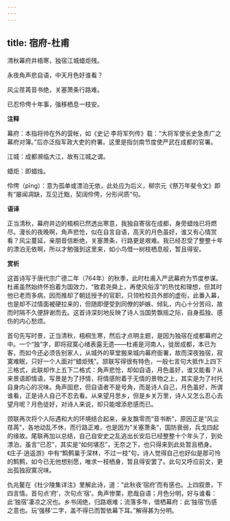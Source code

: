 ```yaml
---
---
---
```

title: 宿府-杜甫
---

清秋幕府井梧寒，独宿江城蜡炬残。

永夜角声悲自语，中天月色好谁看？

风尘荏苒音书绝，关塞萧条行路难。

已忍伶俜十年事，强移栖息一枝安。

**注释**

幕府：本指将帅在外的营帐，如《史记·李将军列传》载：“大将军使长史急责广之幕府对簿。”后亦泛指军政大吏的府署。这里是指剑南节度使严武在成都的官署。

江城：成都濒临大江，故有江城之谓。

蜡炬：即蜡烛。

伶俜（pīng）：意为孤单或漂泊无依，此处应为后义，柳宗元《祭万年斐令文》即有“屡闻凋缺，互见迁黜，契阔伶俜，分形间质”句。

**语译**

正当清秋，幕府井边的梧桐已然透出寒意，我独自寄宿在成都，身旁蜡烛已将燃尽。漫长的夜晚啊，角声悲怆，似在自言自语，高天的月色虽好，谁又有心情赏看？风尘蔓延，亲朋音信断绝，关塞萧条，行路更是艰难。我已经忍受了整整十年的漂泊无依啊，所以才勉强到这里来，如小鸟借一树枝栖息般，暂且得安。

**赏析**

这首诗写于唐代宗广德二年（764年）的秋季，此时杜甫入严武幕府为节度参谋。杜甫虽然始终怀抱着为国效力，“致君尧舜上，再使风俗淳”的热忱和理想，但其时他已老而多病，因而推却了朝廷授予的官职，只领检校员外郎的虚衔，此番入幕，也是却不过情面被硬拉来的，但随即便受到同僚的妒嫉、倾轧，内心十分苦闷，故而时隔不久便辞谢而去。这首诗深刻地反映了诗人当国势飘摇之际，自身孤独、感伤的内心愁烦。

首句先写时景，正当清秋，梧桐生寒，然后才点明主题，是因为独宿在成都幕府之中。一个“独”字，即将寂寞心绪表露无遗——杜甫是河南人，徙居成都，本已为客，而如今还必须告别家人，从城外的草堂搬来城内幕府衙署，故而深夜独宿，寂寞难眠，只好一个人面对“蜡炬残”。颔联写得很有特色，一般七言句大抵作上四下三格式，此联却作上五下二格式：角声悲怆，却如自语，月色虽好，谁又能看？从来景语即情语，写景是为了抒情，将情感附着于无情的景物之上，其实是为了衬托自身内心的况味。角声固悲，但自语者不是号角，而是诗人自己，月色虽好，所谓谁看，正是诗人自己不忍去看。从来望月思乡，但是乡关万里，诗人又怎么忍心去望月呢？月色徒好，对诗人来说，却只能增添悲感而已。

颈联再次将个人际遇和大的环境结合起来，亲友飘零而“音书断”，原因正是“风尘荏苒”，各地动乱不休，而行路正难，也是因为“关塞萧条”，国防衰弱，兵戈四起的缘故。尾联再加以总结，自己自安史之乱逃出长安后已经整整十个年头了，到处漂泊，虽言“已忍”，其实是“如何堪忍”，无奈之下，也只得来到此处暂且栖身。《庄子·逍遥游》中有“鹪鹩巢于深林，不过一枝”句，诗人觉得自己也好似是那可怜的鹪鹩，如今已无他想别愿，唯求一枝栖身，暂且得安罢了。此句又呼应前文，更出孤独寂寞况味。

仇兆鳌在《杜少陵集详注》里解此诗，道：“此秋夜‘宿府’而有感也。上四叙景，下四言情。首句点‘府’，次句点‘宿’。角声惨栗，悲哉自语；月色分明，好与谁看：此‘独宿’凄凉之况也。乡书阔绝，归路艰难；流落多年，借栖幕府：此‘独宿’伤感之意也。玩‘强移’二字，盖不得已而暂依幕下耳。”解得甚为分明。